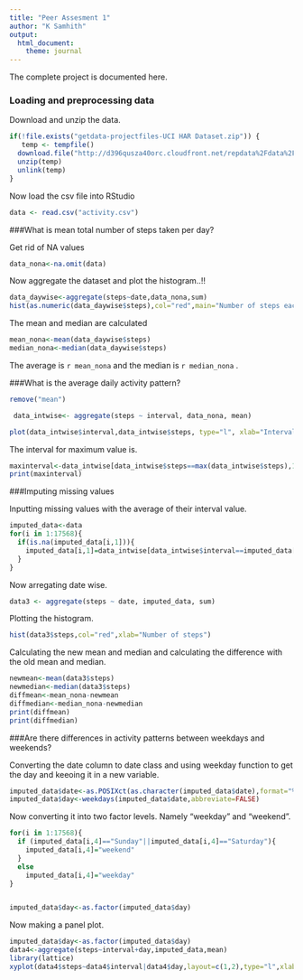 ```yaml
---
title: "Peer Assesment 1"
author: "K Samhith"
output:
  html_document:
    theme: journal
---
```

The complete project is documented here.

### Loading and preprocessing data

Download and unzip the data.

```r
if(!file.exists("getdata-projectfiles-UCI HAR Dataset.zip")) {
   temp <- tempfile()
  download.file("http://d396qusza40orc.cloudfront.net/repdata%2Fdata%2Factivity.zip",temp)
  unzip(temp)
  unlink(temp)
}


```

Now load the csv file into RStudio

```r
data <- read.csv("activity.csv")
```

###What is mean total number of steps taken per day?

Get rid of NA values

```r
data_nona<-na.omit(data)
```

Now aggregate the dataset and plot the histogram..!!

```r
data_daywise<-aggregate(steps~date,data_nona,sum)
hist(as.numeric(data_daywise$steps),col="red",main="Number of steps each day",xlab="Number of steps")


```

The mean and median are calculated

```r
mean_nona<-mean(data_daywise$steps)
median_nona<-median(data_daywise$steps)
```

The average is `r mean_nona` and the median is `r median_nona` .

###What is the average daily activity pattern?

```r

remove("mean")

 data_intwise<- aggregate(steps ~ interval, data_nona, mean)

plot(data_intwise$interval,data_intwise$steps, type="l", xlab="Interval", ylab="Number of steps",main="Average Number of Steps per Day by Interval")


```

The interval for maximum value is. 
```r
maxinterval<-data_intwise[data_intwise$steps==max(data_intwise$steps),1]
print(maxinterval)
```

###Imputing missing values

Inputting missing values with the average of their interval value.

```r
imputed_data<-data
for(i in 1:17568){
  if(is.na(imputed_data[i,1])){
    imputed_data[i,1]=data_intwise[data_intwise$interval==imputed_data[i,3],2]
  }
}  
```

Now arregating date wise.

```r
data3 <- aggregate(steps ~ date, imputed_data, sum)
```

Plotting the histogram.

```r
hist(data3$steps,col="red",xlab="Number of steps")
```

Calculating the new mean and median and calculating the difference with the old mean and median.

```r
newmean<-mean(data3$steps)
newmedian<-median(data3$steps)
diffmean<-mean_nona-newmean
diffmedian<-median_nona-newmedian
print(diffmean)
print(diffmedian)
```

###Are there differences in activity patterns between weekdays and weekends?

Converting the date column to date class and using weekday function to get the day and keeoing it in a new variable.

```r
imputed_data$date<-as.POSIXct(as.character(imputed_data$date),format="%Y-%m-%d")
imputed_data$day<-weekdays(imputed_data$date,abbreviate=FALSE)
```

Now converting it into two factor levels. Namely "weekday" and "weekend".

```r
for(i in 1:17568){
  if (imputed_data[i,4]=="Sunday"||imputed_data[i,4]=="Saturday"){
    imputed_data[i,4]="weekend"
  }
  else
    imputed_data[i,4]="weekday"
}


imputed_data$day<-as.factor(imputed_data$day)
```

Now making a panel plot.

```r
imputed_data$day<-as.factor(imputed_data$day)
data4<-aggregate(steps~interval+day,imputed_data,mean)
library(lattice)
xyplot(data4$steps~data4$interval|data4$day,layout=c(1,2),type="l",xlab="Intervals",ylab="Average number of steps")
```




